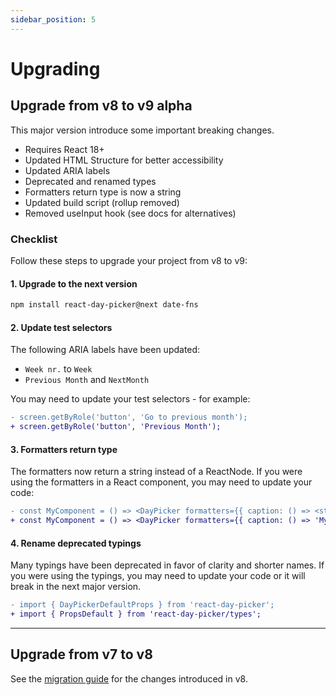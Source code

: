 ```yaml
---
sidebar_position: 5
---
```


# Upgrading

## Upgrade from v8 to v9 alpha

This major version introduce some important breaking changes.

- Requires React 18+
- Updated HTML Structure for better accessibility
- Updated ARIA labels
- Deprecated and renamed types
- Formatters return type is now a string
- Updated build script (rollup removed)
- Removed useInput hook (see docs for alternatives)

### Checklist

Follow these steps to upgrade your project from v8 to v9:

#### 1. Upgrade to the next version

```bash npm2yarn
npm install react-day-picker@next date-fns
```

#### 2. Update test selectors

The following ARIA labels have been updated:

- `Week nr.` to `Week`
- `Previous Month` and `NextMonth`

You may need to update your test selectors - for example:

```diff
- screen.getByRole('button', 'Go to previous month');
+ screen.getByRole('button', 'Previous Month');
```

#### 3. Formatters return type

The formatters now return a string instead of a ReactNode. If you were using the formatters in a React component, you may need to update your code:

```diff
- const MyComponent = () => <DayPicker formatters={{ caption: () => <strong>My caption</strong> }} />;
+ const MyComponent = () => <DayPicker formatters={{ caption: () => 'My caption' }} />;
```

#### 4. Rename deprecated typings

Many typings have been deprecated in favor of clarity and shorter names. If you were using the typings, you may need to update your code or it will break in the next major version.

```diff
- import { DayPickerDefaultProps } from 'react-day-picker';
+ import { PropsDefault } from 'react-day-picker/types';
```

---

## Upgrade from v7 to v8

See the [migration guide](https://react-day-picker.js.org/upgrading) for the changes introduced in v8.
